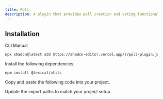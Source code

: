 ```yaml
---
title: Poll
description: A plugin that provides poll creation and voting functionality with a dialog interface.
---
```


<ComponentPreview
  name="poll-plugin-demo"
  className="[&_.preview>[data-orientation=vertical]]:sm:max-w-[70%]"
  description="A plugin that provides poll creation and voting functionality with a dialog interface."
/>

## Installation

<Tabs defaultValue="cli">

<TabsList>
  <TabsTrigger value="cli">CLI</TabsTrigger>
  <TabsTrigger value="manual">Manual</TabsTrigger>
</TabsList>

<TabsContent value="cli">

```bash
npx shadcn@latest add https://shadcn-editor.vercel.app/r/poll-plugin.json
```

</TabsContent>

<TabsContent value="manual">

<Steps>

<Step>Install the following dependencies:</Step>

```bash
npm install @lexical/utils
```

<Step>Copy and paste the following code into your project.</Step>

<ComponentSource name="poll-plugin" />

<Step>Update the import paths to match your project setup.</Step>

</Steps>

</TabsContent>

</Tabs>